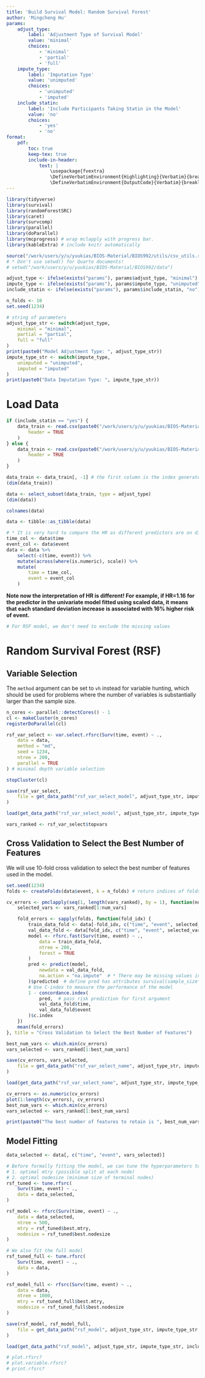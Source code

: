 ```yaml
---
title: 'Build Survival Model: Random Survival Forest'
author: 'Mingcheng Hu'
params:
    adjust_type:
        label: 'Adjustment Type of Survival Model'
        value: 'minimal'
        choices:
            - 'minimal'
            - 'partial'
            - 'full'
    impute_type:
        label: 'Imputation Type'
        value: 'unimputed'
        choices:
            - 'unimputed'
            - 'imputed'
    include_statin:
        label: 'Include Participants Taking Statin in the Model'
        value: 'no'
        choices:
            - 'yes'
            - 'no'
format: 
    pdf:
        toc: true
        keep-tex: true
        include-in-header: 
            text: |
                \usepackage{fvextra}
                \DefineVerbatimEnvironment{Highlighting}{Verbatim}{breaklines,commandchars=\\\{\}}
                \DefineVerbatimEnvironment{OutputCode}{Verbatim}{breaklines,commandchars=\\\{\}}
---
```


```r
library(tidyverse)
library(survival)
library(randomForestSRC)
library(caret)
library(survcomp)
library(parallel)
library(doParallel)
library(mcprogress) # wrap mclapply with progress bar.
library(kableExtra) # include knitr automatically

source("/work/users/y/u/yuukias/BIOS-Material/BIOS992/utils/csv_utils.r")
# * Don't use setwd() for Quarto documents!
# setwd("/work/users/y/u/yuukias/BIOS-Material/BIOS992/data")

adjust_type <- ifelse(exists("params"), params$adjust_type, "minimal") # options: "minimal", "partial", "full"
impute_type <- ifelse(exists("params"), params$impute_type, "unimputed") # options: "unimputed", "imputed"
include_statin <- ifelse(exists("params"), params$include_statin, "no") # options: "yes", "no"

n_folds <- 10
set.seed(1234)
```

```r
# string of parameters
adjust_type_str <- switch(adjust_type,
    minimal = "minimal",
    partial = "partial",
    full = "full"
)
print(paste0("Model Adjustment Type: ", adjust_type_str))
impute_type_str <- switch(impute_type,
    unimputed = "unimputed",
    imputed = "imputed"
)
print(paste0("Data Imputation Type: ", impute_type_str))
```

# Load Data

```r
if (include_statin == "yes") {
    data_train <- read.csv(paste0("/work/users/y/u/yuukias/BIOS-Material/BIOS992/data/train_data_", impute_type_str, "_statin.csv"),
        header = TRUE
    )
} else {
    data_train <- read.csv(paste0("/work/users/y/u/yuukias/BIOS-Material/BIOS992/data/train_data_", impute_type_str, ".csv"),
        header = TRUE
    )
}

data_train <- data_train[, -1] # the first column is the index generated by sklearn
(dim(data_train))
```

```r
data <- select_subset(data_train, type = adjust_type)
(dim(data))
```

```r
colnames(data)
```

```r
data <- tibble::as_tibble(data)
```

```r
# * It is very hard to compare the HR as different predictors are on different magnitudes, so we need to normalize them.
time_col <- data$time
event_col <- data$event
data <- data %>%
    select(-c(time, event)) %>%
    mutate(across(where(is.numeric), scale)) %>%
    mutate(
        time = time_col,
        event = event_col
    )
```

**Note now the interpretation of HR is different! For example, if HR=1.16 for the predictor in the univariate model fitted using scaled data, it means that each standard deviation increase is associated with 16% higher risk of event.**

```r
# For RSF model, we don't need to exclude the missing values
```

# Random Survival Forest (RSF)

## Variable Selection

The `method` argument can be set to `vh` instead for variable hunting, which should be used for problems where the number of variables is substantially larger than the sample size.

```r
n_cores <- parallel::detectCores() - 1
cl <- makeCluster(n_cores)
registerDoParallel(cl)

rsf_var_select <- var.select.rfsrc(Surv(time, event) ~ .,
    data = data,
    method = "md",
    seed = 1234,
    ntree = 200,
    parallel = TRUE
) # minimal depth variable selection

stopCluster(cl)
```

```r
save(rsf_var_select,
    file = get_data_path("rsf_var_select_model", adjust_type_str, impute_type_str, include_statin, model = "rsf")
)
```

```r
load(get_data_path("rsf_var_select_model", adjust_type_str, impute_type_str, include_statin, model = "rsf"))
```

```r
vars_ranked <- rsf_var_select$topvars
```

## Cross Validation to Select the Best Number of Features

We will use 10-fold cross validation to select the best number of features used in the model.

```r
set.seed(1234)
folds <- createFolds(data$event, k = n_folds) # return indices of folds

cv_errors <- pmclapply(seq(1, length(vars_ranked), by = 1), function(num_vars) {
    selected_vars <- vars_ranked[1:num_vars]

    fold_errors <- sapply(folds, function(fold_idx) {
        train_data_fold <- data[-fold_idx, c("time", "event", selected_vars)]
        val_data_fold <- data[fold_idx, c("time", "event", selected_vars)]
        model <- rfsrc.fast(Surv(time, event) ~ .,
            data = train_data_fold,
            ntree = 200,
            forest = TRUE
        )
        pred <- predict(model,
            newdata = val_data_fold,
            na.action = "na.impute"  # * There may be missing values in the dataset
        )$predicted  # define pred has attributes survival(sample_size*time) and predicted(sample_size) for risk
        # Use C-index to measure the performance of the model
        1 - concordance.index(
            pred,  # pass risk prediction for first argument
            val_data_fold$time, 
            val_data_fold$event
        )$c.index
    })
    mean(fold_errors)
}, title = "Cross Validation to Select the Best Number of Features")
```

```r
best_num_vars <- which.min(cv_errors)
vars_selected <- vars_ranked[1:best_num_vars]
```

```r
save(cv_errors, vars_selected,
    file = get_data_path("rsf_var_select_name", adjust_type_str, impute_type_str, include_statin, model = "rsf")
)
```

```r
load(get_data_path("rsf_var_select_name", adjust_type_str, impute_type_str, include_statin, model = "rsf"))
```

```r
cv_errors <- as.numeric(cv_errors)
plot(1:length(cv_errors), cv_errors)
best_num_vars <- which.min(cv_errors)
vars_selected <- vars_ranked[1:best_num_vars]
```

```r
print(paste0("The best number of features to retain is ", best_num_vars))
```

## Model Fitting

```r
data_selected <- data[, c("time", "event", vars_selected)]

# Before formally fitting the model, we can tune the hyperparameters to find:
# 1. optimal mtry (possible split at each node)
# 2. optimal nodesize (minimum size of terminal nodes)
rsf_tuned <- tune.rfsrc(
    Surv(time, event) ~ .,
    data = data_selected,
)

rsf_model <- rfsrc(Surv(time, event) ~ .,
    data = data_selected,
    ntree = 500,
    mtry = rsf_tuned$best.mtry,
    nodesize = rsf_tuned$best.nodesize
)
```

```r
# We also fit the full model
rsf_tuned_full <- tune.rfsrc(
    Surv(time, event) ~ .,
    data = data,
)

rsf_model_full <- rfsrc(Surv(time, event) ~ .,
    data = data,
    ntree = 1000,
    mtry = rsf_tuned_full$best.mtry,
    nodesize = rsf_tuned_full$best.nodesize
)
```

```r
save(rsf_model, rsf_model_full,
    file = get_data_path("rsf_model", adjust_type_str, impute_type_str, include_statin, model = "rsf")
)
```

```r
load(get_data_path("rsf_model", adjust_type_str, impute_type_str, include_statin, model = "rsf"))
```


```r
# plot.rfsrc?
# plot.variable.rfsrc?
# print.rfsrc?
```
